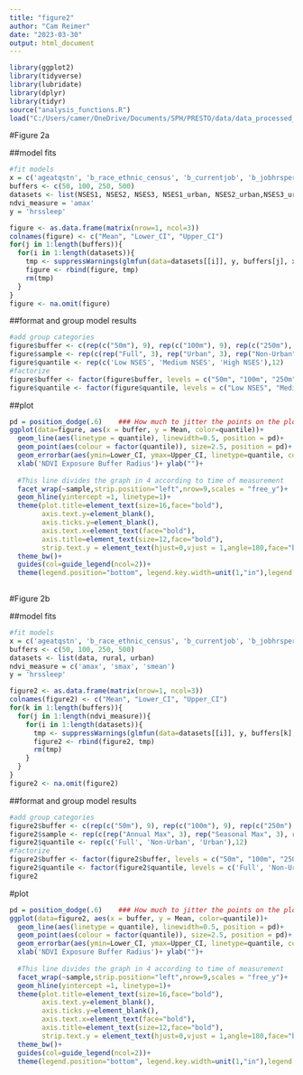 ```yaml
---
title: "figure2"
author: "Cam Reimer"
date: "2023-03-30"
output: html_document
---
```


```r
library(ggplot2)
library(tidyverse)
library(lubridate)
library(dplyr)
library(tidyr)
source("analysis_functions.R")
load("C:/Users/camer/OneDrive/Documents/SPH/PRESTO/data/data_processed_sleep.RData")
```

#Figure 2a
           
##model fits 
```r
#fit models 
x = c('ageatqstn', 'b_race_ethnic_census', 'b_currentjob', 'b_jobhrsperweek', 'b_educ', 'b_income', 'ct_HHinc', 'ct_lths')
buffers <- c(50, 100, 250, 500)
datasets <- list(NSES1, NSES2, NSES3, NSES1_urban, NSES2_urban,NSES3_urban, NSES1_rural, NSES2_rural, NSES3_rural)
ndvi_measure = 'amax'
y = 'hrssleep'

figure <- as.data.frame(matrix(nrow=1, ncol=3))
colnames(figure) <- c("Mean", "Lower_CI", "Upper_CI")
for(j in 1:length(buffers)){
  for(i in 1:length(datasets)){
    tmp <- suppressWarnings(glmfun(data=datasets[[i]], y, buffers[j], x, ndvi_measure))
    figure <- rbind(figure, tmp)
    rm(tmp)
  }
}
figure <- na.omit(figure)
```

##format and group model results
```r
#add group categories
figure$buffer <- c(rep(c("50m"), 9), rep(c("100m"), 9), rep(c("250m"), 9), rep(c("500m"), 9))
figure$sample <- rep(c(rep("Full", 3), rep("Urban", 3), rep("Non-Urban", 3)),4)
figure$quantile <- rep(c('Low NSES', 'Medium NSES', 'High NSES'),12)
#factorize
figure$buffer <- factor(figure$buffer, levels = c("50m", "100m", "250m", "500m"))
figure$quantile <- factor(figure$quantile, levels = c("Low NSES", "Medium NSES", "High NSES"))
```

##plot
```r
pd = position_dodge(.6)    ### How much to jitter the points on the plot
ggplot(data=figure, aes(x = buffer, y = Mean, color=quantile))+
  geom_line(aes(linetype = quantile), linewidth=0.5, position = pd)+
  geom_point(aes(colour = factor(quantile)), size=2.5, position = pd)+
  geom_errorbar(aes(ymin=Lower_CI, ymax=Upper_CI, linetype=quantile, col=quantile), linewidth=0.8, position = pd)+
  xlab('NDVI Exposure Buffer Radius')+ ylab("")+
  
  #This line divides the graph in 4 according to time of measurement
  facet_wrap(~sample,strip.position="left",nrow=9,scales = "free_y")+
  geom_hline(yintercept =1, linetype=1)+
  theme(plot.title=element_text(size=16,face="bold"),
        axis.text.y=element_blank(),
        axis.ticks.y=element_blank(),
        axis.text.x=element_text(face="bold"),
        axis.title=element_text(size=12,face="bold"),
        strip.text.y = element_text(hjust=0,vjust = 1,angle=180,face="bold"))+
  theme_bw()+
  guides(col=guide_legend(ncol=2))+
  theme(legend.position="bottom", legend.key.width=unit(1,"in"),legend.title = element_blank(),legend.text = element_text(colour="black", size = 11))  
  
```


#Figure 2b

##model fits 
```r
#fit models 
x = c('ageatqstn', 'b_race_ethnic_census', 'b_currentjob', 'b_jobhrsperweek', 'b_educ', 'b_income', 'ct_HHinc', 'ct_lths')
buffers <- c(50, 100, 250, 500)
datasets <- list(data, rural, urban)
ndvi_measure = c('amax', 'smax', 'smean') 
y = 'hrssleep'

figure2 <- as.data.frame(matrix(nrow=1, ncol=3))
colnames(figure2) <- c("Mean", "Lower_CI", "Upper_CI")
for(k in 1:length(buffers)){
  for(j in 1:length(ndvi_measure)){
    for(i in 1:length(datasets)){
      tmp <- suppressWarnings(glmfun(data=datasets[[i]], y, buffers[k], x, ndvi_measure[j]))
      figure2 <- rbind(figure2, tmp)
      rm(tmp)
    }
  }
}
figure2 <- na.omit(figure2)
```

##format and group model results
```r
#add group categories
figure2$buffer <- c(rep(c("50m"), 9), rep(c("100m"), 9), rep(c("250m"), 9), rep(c("500m"), 9))
figure2$sample <- rep(c(rep("Annual Max", 3), rep("Seasonal Max", 3), rep("Seasonal Mean", 3)),4)
figure2$quantile <- rep(c('Full', 'Non-Urban', 'Urban'),12)
#factorize
figure2$buffer <- factor(figure2$buffer, levels = c("50m", "100m", "250m", "500m"))
figure2$quantile <- factor(figure2$quantile, levels = c('Full', 'Non-Urban', 'Urban'))
figure2
```

#plot
```r
pd = position_dodge(.6)    ### How much to jitter the points on the plot
ggplot(data=figure2, aes(x = buffer, y = Mean, color=quantile))+
  geom_line(aes(linetype = quantile), linewidth=0.5, position = pd)+
  geom_point(aes(colour = factor(quantile)), size=2.5, position = pd)+
  geom_errorbar(aes(ymin=Lower_CI, ymax=Upper_CI, linetype=quantile, col=quantile), linewidth=0.8, position = pd)+
  xlab('NDVI Exposure Buffer Radius')+ ylab("")+
  
  #This line divides the graph in 4 according to time of measurement
  facet_wrap(~sample,strip.position="left",nrow=9,scales = "free_y")+
  geom_hline(yintercept =1, linetype=1)+
  theme(plot.title=element_text(size=16,face="bold"),
        axis.text.y=element_blank(),
        axis.ticks.y=element_blank(),
        axis.text.x=element_text(face="bold"),
        axis.title=element_text(size=12,face="bold"),
        strip.text.y = element_text(hjust=0,vjust = 1,angle=180,face="bold"))+
  theme_bw()+
  guides(col=guide_legend(ncol=2))+
  theme(legend.position="bottom", legend.key.width=unit(1,"in"),legend.title = element_blank(),legend.text = element_text(colour="black", size = 11))  
  
```
